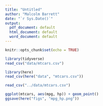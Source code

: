 ```yaml
---
title: "Untitled"
author: "Malcolm Barrett"
date: "`r Sys.Date()`"
output:
  pdf_document: default
  html_document: default
  word_document: default
---
```


```r
knitr::opts_chunk$set(echo = TRUE)
```

```r
library(tidyverse)
read_csv("data/mtcars.csv")
```

```r
library(here)
read_csv(here("data", "mtcars.csv"))
```

```r
read_csv("../data/mtcars.csv")
```

```r
ggplot(mtcars, aes(mpg, hp)) + geom_point()
ggsave(here("figs", "mpg_hp.png"))
```




